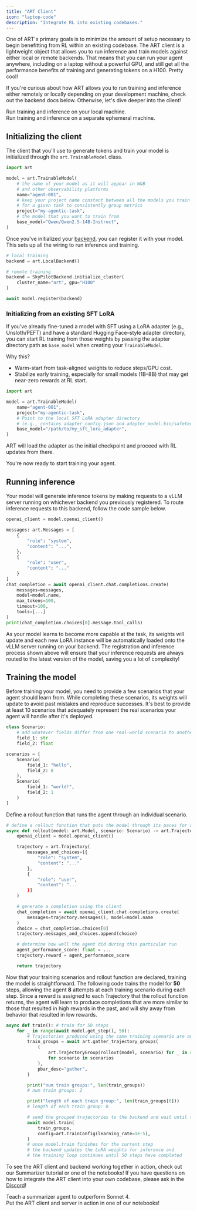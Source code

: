 ```yaml
---
title: "ART Client"
icon: "laptop-code"
description: "Integrate RL into existing codebases."
---
```


One of ART's primary goals is to minimize the amount of setup necessary to begin benefitting from RL within an existing codebase. The ART client is a lightweight object that allows you to run inference and train models against either local or remote backends. That means that you can run your agent anywhere, including on a laptop without a powerful GPU, and still get all the performance benefits of training and generating tokens on a H100. Pretty cool!

If you're curious about how ART allows you to run training and inference either remotely or locally depending on your development machine, check out the backend docs below. Otherwise, let's dive deeper into the client!

<div className="cards-container">
  <div className="card-wrapper">
    <Card
      title="LocalBackend"
      icon="laptop-code"
      href="/fundamentals/art-backend#local-backend"
      horizontal={true}
      arrow={true}
    >
      Run training and inference on your local machine.
    </Card>
  </div>
  <div className="card-wrapper">
    <Card
      title="SkyPilotBackend"
      icon="cloud"
      href="/fundamentals/art-backend#skypilotbackend"
      horizontal={true}
      arrow={true}
    >
      Run training and inference on a separate ephemeral machine.
    </Card>
  </div>
</div>

## Initializing the client

The client that you'll use to generate tokens and train your model is initialized through the `art.TrainableModel` class.

```python
import art

model = art.TrainableModel(
    # the name of your model as it will appear in W&B
    # and other observability platforms
    name="agent-001",
    # keep your project name constant between all the models you train
    # for a given task to consistently group metrics
    project="my-agentic-task",
    # the model that you want to train from
    base_model="Qwen/Qwen2.5-14B-Instruct",
)
```

Once you've initialized your [backend](/fundamentals/art-backend), you can register it with your model. This sets up all the wiring to run inference and training.

```python
# local training
backend = art.LocalBackend()

# remote training
backend = SkyPilotBackend.initialize_cluster(
    cluster_name="art", gpu="H100"
)

await model.register(backend)
```

### Initializing from an existing SFT LoRA

If you've already fine-tuned a model with SFT using a LoRA adapter (e.g., Unsloth/PEFT) and have a standard Hugging Face–style adapter directory, you can start RL training from those weights by passing the adapter directory path as `base_model` when creating your `TrainableModel`.

Why this?

- Warm-start from task-aligned weights to reduce steps/GPU cost.
- Stabilize early training, especially for small models (1B–8B) that may get near-zero rewards at RL start.

```python
import art

model = art.TrainableModel(
    name="agent-001",
    project="my-agentic-task",
    # Point to the local SFT LoRA adapter directory
    # (e.g., contains adapter_config.json and adapter_model.bin/safetensors)
    base_model="/path/to/my_sft_lora_adapter",
)
```

ART will load the adapter as the initial checkpoint and proceed with RL updates from there.

You're now ready to start training your agent.

## Running inference

Your model will generate inference tokens by making requests to a vLLM server running on whichever backend you previously registered. To route inference requests to this backend, follow the code sample below.

```python
openai_client = model.openai_client()

messages: art.Messages = [
    {
        "role": "system",
        "content": "...",
    },
    {
        "role": "user",
        "content": "..."
    }
]
chat_completion = await openai_client.chat.completions.create(
    messages=messages,
    model=model.name,
    max_tokens=100,
    timeout=100,
    tools=[...]
)
print(chat_completion.choices[0].message.tool_calls)
```

As your model learns to become more capable at the task, its weights will update and each new LoRA instance will be automatically loaded onto the vLLM server running on your backend. The registration and inference process shown above will ensure that your inference requests are always routed to the latest version of the model, saving you a lot of complexity!

## Training the model

Before training your model, you need to provide a few scenarios that your agent should learn from. While completing these scenarios, its weights will update to avoid past mistakes and reproduce successes. It's best to provide at least 10 scenarios that adequately represent the real scenarios your agent will handle after it's deployed.

```python
class Scenario:
    # add whatever fields differ from one real-world scenario to another
    field_1: str
    field_2: float

scenarios = [
    Scenario(
        field_1: "hello",
        field_2: 0
    ),
    Scenario(
        field_1: "world!",
        field_2: 1
    )
]

```

Define a rollout function that runs the agent through an individual scenario.

```python
# define a rollout function that puts the model through its paces for a given scenario
async def rollout(model: art.Model, scenario: Scenario) -> art.Trajectory:
    openai_client = model.openai_client()

    trajectory = art.Trajectory(
        messages_and_choices=[{
            "role": "system",
            "content": "..."
        },
        {
            "role": "user",
            "content": "...
        }]
    )

    # generate a completion using the client
    chat_completion = await openai_client.chat.completions.create(
        messages=trajectory.messages(), model=model.name
    )
    choice = chat_completion.choices[0]
    trajectory.messages_and_choices.append(choice)

    # determine how well the agent did during this particular run
    agent_performance_score: float = ...
    trajectory.reward = agent_performance_score

    return trajectory
```

Now that your training scenarios and rollout function are declared, training the model is straightforward. The following code trains the model for **50** steps, allowing the agent **8** attempts at each training scenario during each step. Since a reward is assigned to each Trajectory that the rollout function returns, the agent will learn to produce completions that are more similar to those that resulted in high rewards in the past, and will shy away from behavior that resulted in low rewards.

```python
async def train(): # train for 50 steps
    for _ in range(await model.get_step(), 50):
        # Trajectories produced using the same training scenario are automatically grouped
        train_groups = await art.gather_trajectory_groups(
            (
                art.TrajectoryGroup(rollout(model, scenario) for _ in range(8))
                for scenario in scenarios
            ),
            pbar_desc="gather",
        )

        print("num train groups:", len(train_groups))
        # num train groups: 2

        print("length of each train group:", len(train_groups[0]))
        # length of each train group: 8

        # send the grouped trajectories to the backend and wait until training finishes
        await model.train(
            train_groups,
            config=art.TrainConfig(learning_rate=1e-5),
        )
        # once model.train finishes for the current step
        # the backend updates the LoRA weights for inference and
        # the training loop continues until 50 steps have completed
```

To see the ART client and backend working together in action, check out our Summarizer tutorial or one of the notebooks! If you have questions on how to integrate the ART client into your own codebase, please ask in the [Discord](https://discord.com/channels/1359674493949448375/1359674622965973185)!

<div className="cards-container">
  <div className="card-wrapper">
    <Card
      title="Summarizer Tutorial"
      icon="list"
      href="/tutorials/summarizer"
      horizontal={true}
      arrow={true}
    >
      Teach a summarizer agent to outperform Sonnet 4.
    </Card>
  </div>
  <div className="card-wrapper">
    <Card
      title="Notebooks"
      icon="book"
      href="/getting-started/notebooks"
      horizontal={true}
      arrow={true}
    >
      Put the ART client and server in action in one of our notebooks!
    </Card>
  </div>
</div>
